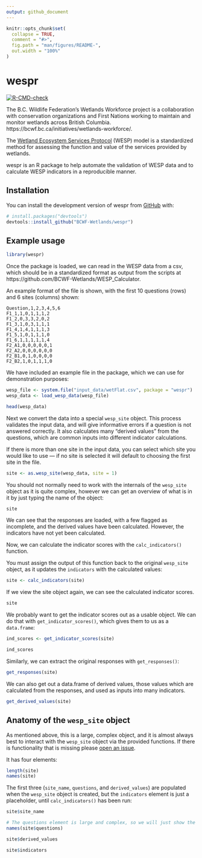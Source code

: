 ```yaml
---
output: github_document
---
```


<!-- README.md is generated from README.Rmd. Please edit that file -->

```r
knitr::opts_chunk$set(
  collapse = TRUE,
  comment = "#>",
  fig.path = "man/figures/README-",
  out.width = "100%"
)
```

# wespr

<!-- badges: start -->
[![R-CMD-check](https://github.com/BCWF-Wetlands/wespr/actions/workflows/R-CMD-check.yaml/badge.svg)](https://github.com/BCWF-Wetlands/wespr/actions/workflows/R-CMD-check.yaml)
<!-- badges: end -->

The B.C. Wildlife Federation’s Wetlands Workforce project is a collaboration with conservation organizations and First Nations working to maintain and monitor wetlands across British Columbia. https://bcwf.bc.ca/initiatives/wetlands-workforce/.  

The [Wetland Ecosystem Services Protocol](https://wetlandsworkforce.ca/portfolio/wetlands-ecosystem-services-protocol/) (WESP) model is a standardized method for assessing the function and value of the services provided by wetlands.

wespr is an R package to help automate the validation of WESP data and to calculate 
WESP indicators in a reproducible manner.

## Installation

You can install the development version of wespr from [GitHub](https://github.com/) with:

``` r
# install.packages("devtools")
devtools::install_github("BCWF-Wetlands/wespr")
```

## Example usage

```r
library(wespr)
```

Once the package is loaded, we can read in the WESP data from a csv, which should be in a
standardized format as output from the scripts at https://github.com/BCWF-Wetlands/WESP_Calculator.

An example format of the file is shown, with the first 10 questions (rows) and 6 sites (columns) shown:

```
Question,1,2,3,4,5,6
F1_1,1,0,1,1,1,2
F1_2,0,3,3,2,0,2
F1_3,1,0,3,1,1,1
F1_4,1,4,1,1,1,3
F1_5,1,0,1,1,1,0
F1_6,1,1,1,1,1,4
F2_A1,0,0,0,0,0,1
F2_A2,0,0,0,0,0,0
F2_B1,0,1,0,0,0,0
F2_B2,1,0,1,1,1,0
```

We have included an example file in the package, which we can use for demonstration purposes:

```r
wesp_file <- system.file("input_data/wetFlat.csv", package = "wespr")
wesp_data <- load_wesp_data(wesp_file)

head(wesp_data)
```

Next we convert the data into a special `wesp_site` object. This process validates
the input data, and will give informative errors if a question is not answered correctly.
It also calculates many "derived values" from the questions, which are common inputs into different
indicator calculations.

If there is more than one site in the input data, you can select which site you
would like to use --- if no site is selected it will default to choosing the first 
site in the file.

```r
site <- as.wesp_site(wesp_data, site = 1)
```

You should not normally need to work with the internals of the `wesp_site` object
as it is quite complex, however we can get an overview of what is in it by just 
typing the name of the object:

```r
site
```

We can see that the responses are loaded, with a few flagged as incomplete, and
the derived values have been calculated. However, the indicators have not yet
been calculated.

Now, we can calculate the indicator scores with the `calc_indicators()` function.

You must assign the output of this function back to the original `wesp_site` 
object, as it updates the `indicators` with the calculated values:

```r
site <- calc_indicators(site)
```

If we view the site object again, we can see the calculated indicator scores.

```r
site
```

We probably want to get the indicator scores out as a usable object. We can do 
that with `get_indicator_scores()`, which gives them to us as a `data.frame`:

```r
ind_scores <- get_indicator_scores(site)

ind_scores
```

Similarly, we can extract the original responses with `get_responses()`:

```r
get_responses(site)
```

We can also get out a data.frame of derived values, those values which are 
calculated from the responses, and used as inputs into many indicators.

```r
get_derived_values(site)
```


## Anatomy of the `wesp_site` object

As mentioned above, this is a large, complex object, and it is almost always 
best to interact with the `wesp_site` object via the provided functions. If 
there is functionality that is missing please 
[open an issue](https://github.com/BCWF-Wetlands/wespr/issues). 

It has four elements:

```r
length(site)
names(site)
```

The first three (`site_name`, `questions`, and `derived_values`) are populated when 
the `wesp_site` object is created, but the `indicators` element is just a placeholder, until `calc_indicators()` has been run:

```r
site$site_name

# The questions element is large and complex, so we will just show the names:
names(site$questions)

site$derived_values

site$indicators
```




